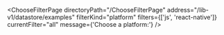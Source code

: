 

<ChooseFilterPage
  directoryPath="/ChooseFilterPage"
  address="/lib-v1/datastore/examples"
  filterKind="platform"
  filters={['js', 'react-native']}
  currentFilter="all"
  message={'Choose a platform:'}
/>
